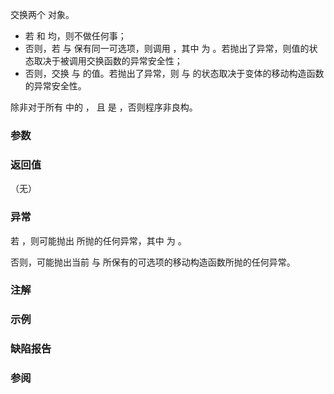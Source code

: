 {{cpp/utility/variant/title|swap}}
{{cpp/utility/variant/navbar}}
{{dcl begin}}
{{dcla|since=c++17|constexpr=c++20|
void swap( variant&amp; rhs ) noexcept(/* 见下文 */);
}}
{{dcl end}}

交换两个 {{rlpt|/|variant}} 对象。

* 若 {{c|*this}} 和 {{c|rhs}} 均{{rlp|valueless_by_exception|因异常无值}}，则不做任何事；
* 否则，若 {{c|*this}} 与 {{c|rhs}} 保有同一可选项，则调用 {{c|swap(*std::get_if&lt;i&gt;(this), *std::get_if&lt;i&gt;(std::addressof(rhs)))}}，其中 {{c|i}} 为 {{rlpf|index}}。若抛出了异常，则值的状态取决于被调用交换函数的异常安全性；
* 否则，交换 {{c|rhs}} 与 {{c|*this}} 的值。若抛出了异常，则 {{c|*this}} 与 {{c|rhs}} 的状态取决于变体的移动构造函数的异常安全性。

除非对于所有 {{tt|Types...}} 中的 {{tt|T_i}}，{{tt|T_i}} {{named req|Swappable}}且 {{c|std::is_move_constructible_v&lt;T_i&gt;}} 是 {{c|true}}，否则程序非良构。

===参数===
{{par begin}}
{{par|rhs|要交换的 {{tt|variant}} 对象}}
{{par end}}

===返回值===
（无）

===异常===
若 {{c|1=this-&gt;index() == rhs.index()}}，则可能抛出 {{c|swap(*std::get_if&lt;i&gt;(this), *std::get_if&lt;i&gt;(std::addressof(rhs)))}} 所抛的任何异常，其中 {{c|i}} 为 {{rlpf|index}}。

否则，可能抛出当前 {{c|*this}} 与 {{c|rhs}} 所保有的可选项的移动构造函数所抛的任何异常。

{{noexcept|((std::is_nothrow_move_constructible_v&lt;Types&gt; &amp;&amp; 
           std::is_nothrow_swappable_v&lt;Types&gt;) &amp;&amp; ...)}}

===注解===
{{ftm begin}}
{{ftm|std=C++20|dr=yes|value=202106L|__cpp_lib_variant|完全 {{c/core|constexpr}} 的 {{tt|std::variant}}}}
{{ftm end}}

===示例===
{{example
|code =
#include &lt;iostream&gt;
#include &lt;string&gt;
#include &lt;variant&gt;

int main()
{
    std::variant&lt;int, std::string&gt; v1{2}, v2{"abc"}; 
    std::visit([] (auto&amp;&amp; x) { std::cout &lt;&lt; x &lt;&lt; ' '; }, v1);
    std::visit([] (auto&amp;&amp; x) { std::cout &lt;&lt; x &lt;&lt; '\n'; }, v2);
    v1.swap(v2);
    std::visit([] (auto&amp;&amp; x) { std::cout &lt;&lt; x &lt;&lt; ' '; }, v1);
    std::visit([] (auto&amp;&amp; x) { std::cout &lt;&lt; x &lt;&lt; '\n'; }, v2);
}
|output =
2 abc
abc 2
}}

===缺陷报告===
{{dr list begin}}
{{dr list item|paper=P2231R1|std=C++20|before={{tt|swap}} 不是 {{c/core|constexpr}}，而非平凡析构函数在 C++20 中能为 {{c/core|constexpr}}|after=使之为 {{c/core|constexpr}}}}
{{dr list end}}

===参阅===
{{dsc begin}}
{{dsc inc|cpp/utility/variant/dsc swap2}}
{{dsc end}}

{{langlinks|en|es|ja|ru}}